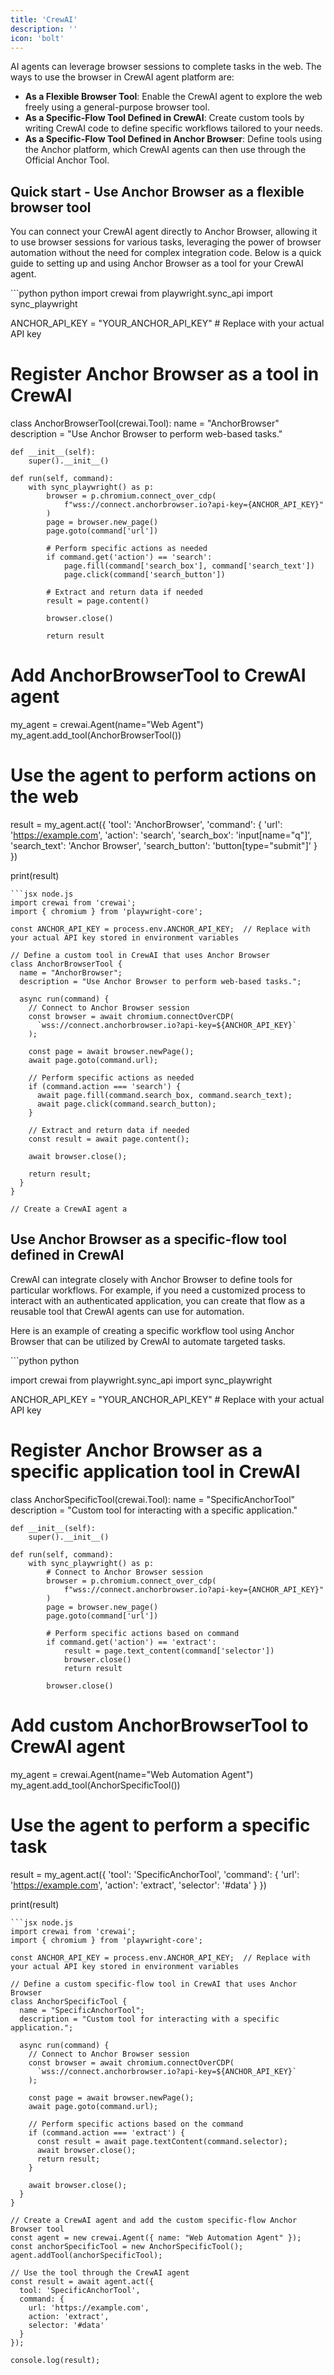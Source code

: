 ```yaml
---
title: 'CrewAI'
description: ''
icon: 'bolt'
---
```


AI agents can leverage browser sessions to complete tasks in the web. The ways to use the browser in CrewAI agent platform are:

- **As a Flexible Browser Tool**: Enable the CrewAI agent to explore the web freely using a general-purpose browser tool.
- **As a Specific-Flow Tool Defined in CrewAI**: Create custom tools by writing CrewAI code to define specific workflows tailored to your needs.
- **As a Specific-Flow Tool Defined in Anchor Browser**: Define tools using the Anchor platform, which CrewAI agents can then use through the Official Anchor Tool.

## Quick start - Use Anchor Browser as a flexible browser tool

You can connect your CrewAI agent directly to Anchor Browser, allowing it to use browser sessions for various tasks, leveraging the power of browser automation without the need for complex integration code. Below is a quick guide to setting up and using Anchor Browser as a tool for your CrewAI agent.

<Accordion title="Code example - Use Anchor Browser as a flexible browser tool"> 
<CodeGroup>
```python python
import crewai
from playwright.sync_api import sync_playwright

ANCHOR_API_KEY = "YOUR_ANCHOR_API_KEY"  # Replace with your actual API key

# Register Anchor Browser as a tool in CrewAI
class AnchorBrowserTool(crewai.Tool):
    name = "AnchorBrowser"
    description = "Use Anchor Browser to perform web-based tasks."

    def __init__(self):
        super().__init__()

    def run(self, command):
        with sync_playwright() as p:
            browser = p.chromium.connect_over_cdp(
                f"wss://connect.anchorbrowser.io?api-key={ANCHOR_API_KEY}"
            )
            page = browser.new_page()
            page.goto(command['url'])
            
            # Perform specific actions as needed
            if command.get('action') == 'search':
                page.fill(command['search_box'], command['search_text'])
                page.click(command['search_button'])

            # Extract and return data if needed
            result = page.content()

            browser.close()

            return result

# Add AnchorBrowserTool to CrewAI agent
my_agent = crewai.Agent(name="Web Agent")
my_agent.add_tool(AnchorBrowserTool())

# Use the agent to perform actions on the web
result = my_agent.act({
    'tool': 'AnchorBrowser',
    'command': {
        'url': 'https://example.com',
        'action': 'search',
        'search_box': 'input[name="q"]',
        'search_text': 'Anchor Browser',
        'search_button': 'button[type="submit"]'
    }
})

print(result)
```
```jsx node.js
import crewai from 'crewai';
import { chromium } from 'playwright-core';

const ANCHOR_API_KEY = process.env.ANCHOR_API_KEY;  // Replace with your actual API key stored in environment variables

// Define a custom tool in CrewAI that uses Anchor Browser
class AnchorBrowserTool {
  name = "AnchorBrowser";
  description = "Use Anchor Browser to perform web-based tasks.";

  async run(command) {
    // Connect to Anchor Browser session
    const browser = await chromium.connectOverCDP(
      `wss://connect.anchorbrowser.io?api-key=${ANCHOR_API_KEY}`
    );

    const page = await browser.newPage();
    await page.goto(command.url);

    // Perform specific actions as needed
    if (command.action === 'search') {
      await page.fill(command.search_box, command.search_text);
      await page.click(command.search_button);
    }

    // Extract and return data if needed
    const result = await page.content();

    await browser.close();

    return result;
  }
}

// Create a CrewAI agent a

```
</CodeGroup>
</Accordion> 

## Use Anchor Browser as a specific-flow tool defined in CrewAI

CrewAI can integrate closely with Anchor Browser to define tools for particular workflows. For example, if you need a customized process to interact with an authenticated application, you can create that flow as a reusable tool that CrewAI agents can use for automation.

Here is an example of creating a specific workflow tool using Anchor Browser that can be utilized by CrewAI to automate targeted tasks.

<Accordion title="Code example - Use Anchor Browser as a specific-flow tool defined in CrewAI"> 
<CodeGroup>
```python python

import crewai
from playwright.sync_api import sync_playwright

ANCHOR_API_KEY = "YOUR_ANCHOR_API_KEY"  # Replace with your actual API key

# Register Anchor Browser as a specific application tool in CrewAI
class AnchorSpecificTool(crewai.Tool):
    name = "SpecificAnchorTool"
    description = "Custom tool for interacting with a specific application."

    def __init__(self):
        super().__init__()

    def run(self, command):
        with sync_playwright() as p:
            # Connect to Anchor Browser session
            browser = p.chromium.connect_over_cdp(
                f"wss://connect.anchorbrowser.io?api-key={ANCHOR_API_KEY}"
            )
            page = browser.new_page()
            page.goto(command['url'])

            # Perform specific actions based on command
            if command.get('action') == 'extract':
                result = page.text_content(command['selector'])
                browser.close()
                return result

            browser.close()

# Add custom AnchorBrowserTool to CrewAI agent
my_agent = crewai.Agent(name="Web Automation Agent")
my_agent.add_tool(AnchorSpecificTool())

# Use the agent to perform a specific task
result = my_agent.act({
    'tool': 'SpecificAnchorTool',
    'command': {
        'url': 'https://example.com',
        'action': 'extract',
        'selector': '#data'
    }
})

print(result)
```
```jsx node.js
import crewai from 'crewai';
import { chromium } from 'playwright-core';

const ANCHOR_API_KEY = process.env.ANCHOR_API_KEY;  // Replace with your actual API key stored in environment variables

// Define a custom specific-flow tool in CrewAI that uses Anchor Browser
class AnchorSpecificTool {
  name = "SpecificAnchorTool";
  description = "Custom tool for interacting with a specific application.";

  async run(command) {
    // Connect to Anchor Browser session
    const browser = await chromium.connectOverCDP(
      `wss://connect.anchorbrowser.io?api-key=${ANCHOR_API_KEY}`
    );

    const page = await browser.newPage();
    await page.goto(command.url);

    // Perform specific actions based on the command
    if (command.action === 'extract') {
      const result = await page.textContent(command.selector);
      await browser.close();
      return result;
    }

    await browser.close();
  }
}

// Create a CrewAI agent and add the custom specific-flow Anchor Browser tool
const agent = new crewai.Agent({ name: "Web Automation Agent" });
const anchorSpecificTool = new AnchorSpecificTool();
agent.addTool(anchorSpecificTool);

// Use the tool through the CrewAI agent
const result = await agent.act({
  tool: 'SpecificAnchorTool',
  command: {
    url: 'https://example.com',
    action: 'extract',
    selector: '#data'
  }
});

console.log(result);
```
</CodeGroup>
</Accordion> 